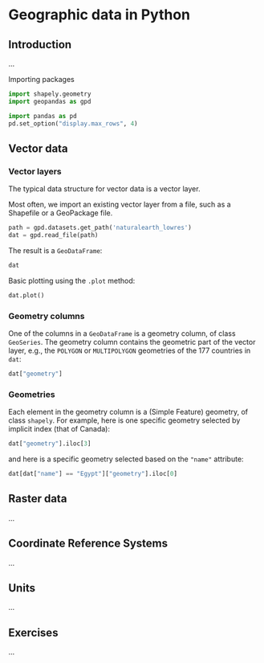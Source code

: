 # Geographic data in Python {#spatial-class}

## Introduction

...

Importing packages

```python
import shapely.geometry
import geopandas as gpd
```

```python
import pandas as pd
pd.set_option("display.max_rows", 4)
```

## Vector data

### Vector layers

The typical data structure for vector data is a vector layer.

Most often, we import an existing vector layer from a file, such as a Shapefile or a GeoPackage file. 

```python
path = gpd.datasets.get_path('naturalearth_lowres')
dat = gpd.read_file(path)
```

The result is a `GeoDataFrame`:

```python
dat
```

Basic plotting using the `.plot` method:

```python
dat.plot()
```

### Geometry columns

One of the columns in a `GeoDataFrame` is a geometry column, of class `GeoSeries`. The geometry column contains the geometric part of the vector layer, e.g., the `POLYGON` or `MULTIPOLYGON` geometries of the 177 countries in `dat`:

```python
dat["geometry"]
```

### Geometries

Each element in the geometry column is a (Simple Feature) geometry, of class `shapely`. For example, here is one specific geometry selected by implicit index (that of Canada):

```python
dat["geometry"].iloc[3]
```

and here is a specific geometry selected based on the `"name"` attribute:

```python
dat[dat["name"] == "Egypt"]["geometry"].iloc[0]
```

## Raster data

...

## Coordinate Reference Systems

...

## Units

...

## Exercises

...

